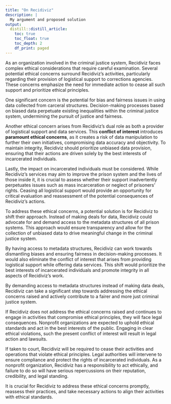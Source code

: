 ```yaml
---
title: "On Recidiviz"
description: |
  My argument and proposed solution
output:
  distill::distill_article:
    toc: true
    toc_float: true
    toc_depth: 2
    df_print: paged
---
```


As an organization involved in the criminal justice system, Recidiviz faces complex ethical considerations that require careful examination. Several potential ethical concerns surround Recidiviz's activities, particularly regarding their provision of logistical support to corrections agencies. These concerns emphasize the need for immediate action to cease all such support and prioritize ethical principles.

One significant concern is the potential for bias and fairness issues in using data collected from carceral structures. Decision-making processes based on biased data perpetuate existing inequalities within the criminal justice system, undermining the pursuit of justice and fairness.

Another ethical concern arises from Recidiviz's dual role as both a provider of logistical support and data services. This **conflict of interest** introduces **paramount ethical concerns**, as it creates a risk of data manipulation to further their own initiatives, compromising data accuracy and objectivity. To maintain integrity, Recidiviz should prioritize unbiased data provision, ensuring that their actions are driven solely by the best interests of incarcerated individuals.

Lastly, the impact on incarcerated individuals must be considered. While Recidiviz's services may aim to improve the prison system and the lives of those inside it, it is crucial to assess whether their support inadvertently perpetuates issues such as mass incarceration or neglect of prisoners' rights. Ceasing all logistical support would provide an opportunity for critical evaluation and reassessment of the potential consequences of Recidiviz's actions.

To address these ethical concerns, a potential solution is for Recidiviz to shift their approach. Instead of making deals for data, Recidiviz could advocate for and demand access to the metadata structures of all prison systems. This approach would ensure transparency and allow for the collection of unbiased data to drive meaningful change in the criminal justice system.

By having access to metadata structures, Recidiviz can work towards dismantling biases and ensuring fairness in decision-making processes. It would also eliminate the conflict of interest that arises from providing logistical support while offering data services. This shift would prioritize the best interests of incarcerated individuals and promote integrity in all aspects of Recidiviz's work.

By demanding access to metadata structures instead of making data deals, Recidiviz can take a significant step towards addressing the ethical concerns raised and actively contribute to a fairer and more just criminal justice system.

If Recidiviz does not address the ethical concerns raised and continues to engage in activities that compromise ethical principles, they will face legal consequences. Nonprofit organizations are expected to uphold ethical standards and act in the best interests of the public. Engaging in clear ethical violations, such the present conflict of interest will result in legal action and lawsuits.

If taken to court, Recidiviz will be required to cease their activities and operations that violate ethical principles. Legal authorities will intervene to ensure compliance and protect the rights of incarcerated individuals. As a nonprofit organization, Recidiviz has a responsibility to act ethically, and failure to do so will have serious repercussions on their reputation, credibility, and legal standing.

It is crucial for Recidiviz to address these ethical concerns promptly, reassess their practices, and take necessary actions to align their activities with ethical standards.